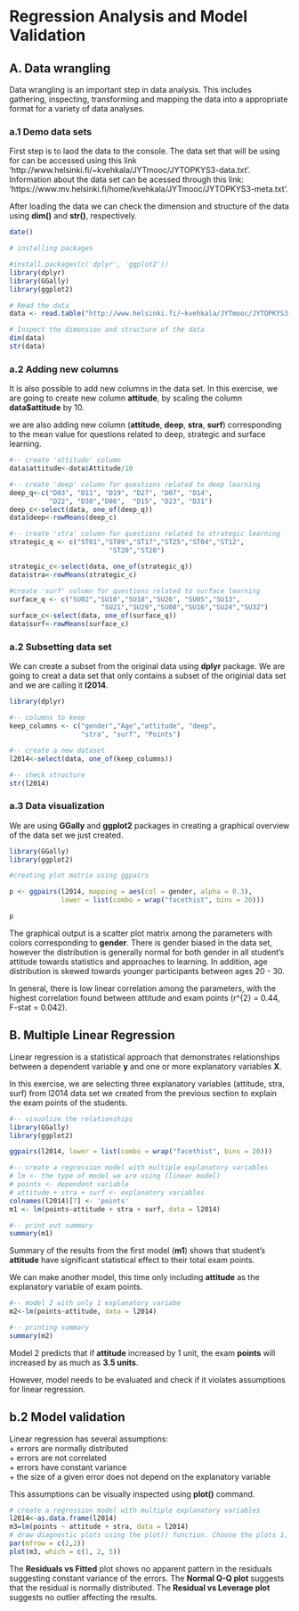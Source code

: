 # Regression Analysis and Model Validation

## A. Data wrangling
Data wrangling is an important step in data analysis. This includes gathering, inspecting, transforming and mapping the data into a appropriate format for a variety of data analyses.

### a.1 Demo data sets

First step is to laod the data to the console. The data set that will be using for can be accessed using this link 'http://www.helsinki.fi/~kvehkala/JYTmooc/JYTOPKYS3-data.txt'. Information about the data set can be acessed through this link: 'https://www.mv.helsinki.fi/home/kvehkala/JYTmooc/JYTOPKYS3-meta.txt'.

After loading the data we can check the dimension and structure of the data using **dim()** and **str()**, respectively.

```r

date()

# installing packages

#install.packages(c('dplyr', 'ggplot2'))
library(dplyr)
library(GGally)
library(ggplot2)

# Read the data
data <- read.table("http://www.helsinki.fi/~kvehkala/JYTmooc/JYTOPKYS3-data.txt", sep = "\t", header = TRUE)

# Inspect the dimension and structure of the data
dim(data)
str(data)


```

### a.2 Adding new columns

It is also possible to add new columns in the data set. In this exercise, we are going to create new column **attitude**, by scaling the column **data$attitude** by 10.

we are also adding new column (**attitude**, **deep**, **stra**, **surf**) corresponding to the mean value for questions related to deep, strategic and surface learning.


```r

#-- create 'attitude' column
data$attitude<-data$Attitude/10

#-- create 'deep' column for questions related to deep learning
deep_q<-c("D03", "D11", "D19", "D27", "D07", "D14", 
          "D22", "D30","D06",  "D15", "D23", "D31")
deep_c<-select(data, one_of(deep_q))
data$deep<-rowMeans(deep_c)

#-- create 'stra' column for questions related to strategic learning
strategic_q <- c("ST01","ST09","ST17","ST25","ST04","ST12",
                         "ST20","ST28")

strategic_c<-select(data, one_of(strategic_q))
data$stra<-rowMeans(strategic_c)

#create 'surf' column for questions related to surface learning
surface_q <- c("SU02","SU10","SU18","SU26", "SU05","SU13",
                       "SU21","SU29","SU08","SU16","SU24","SU32")
surface_c<-select(data, one_of(surface_q))
data$surf<-rowMeans(surface_c)

```


### a.2 Subsetting data set

We can create a subset from the original data using **dplyr** package. We are going to creat a data set that only contains a subset of the originial data set and we are calling it **l2014**.

```r
library(dplyr)

#-- columns to keep
keep_columns <- c("gender","Age","attitude", "deep", 
                  "stra", "surf", "Points")

#-- create a new dataset
l2014<-select(data, one_of(keep_columns))

#-- check structure
str(l2014)

```

### a.3 Data visualization

We are using **GGally** and **ggplot2** packages in creating a graphical overview of the data set we just created.

```r

library(GGally)
library(ggplot2)

#creating plot matrix using ggpairs

p <- ggpairs(l2014, mapping = aes(col = gender, alpha = 0.3),
             lower = list(combo = wrap("facethist", bins = 20)))

p

```

The graphical output is a scatter plot matrix among the parameters with colors corresponding to **gender**. There is gender biased in the data set, however the distribution is generally normal for both gender in all student's attitude towards statistics and approaches to learning. In addition, age distribution is skewed towards younger participants between ages 20 - 30.

In general, there is low linear correlation among the parameters, with the highest correlation found between attitude and exam points (r^{2} = 0.44, F-stat = 0.042).


## B. Multiple Linear Regression

Linear regression is a statistical approach that demonstrates relationships between a dependent variable **y** and one or more explanatory variables **X**.

In this exercise, we are selecting three explanatory variables (attitude, stra, surf) from l2014 data set we created from the previous section to explain the exam points of the students.

```r

#-- visualize the relationships
library(GGally)
library(ggplot2)

ggpairs(l2014, lower = list(combo = wrap("facethist", bins = 20)))

#-- create a regression model with multiple explanatory variables
# lm <- the type of model we are using (linear model)
# points <- dependent variable
# attitude + stra + surf <- explanatory variables
colnames(l2014)[7] <- 'points'
m1 <- lm(points~attitude + stra + surf, data = l2014)

#-- print out summary
summary(m1)

```

Summary of the results from the first model (**m1**) shows that student's **attitude** have significant statistical effect to their total exam points.

We can make another model, this time only including **attitude** as the explanatory variable of exam points.

```r
#-- model 2 with only 1 explanatory variabe
m2<-lm(points~attitude, data = l2014)

#-- printing summary
summary(m2)

```

Model 2 predicts that if **attitude** increased by 1 unit, the exam **points** will increased by as much as **3.5 units**.

However, model needs to be evaluated and check if it violates assumptions for linear regression.

## b.2 Model validation

Linear regression has several assumptions:  
     + errors are normally distributed  
     + errors are not correlated  
     + errors have constant variance  
     + the size of a given error does not depend on the explanatory variable
     
This assumptions can be visually inspected using **plot()** command.

```r

# create a regression model with multiple explanatory variables
l2014<-as.data.frame(l2014)
m3=lm(points ~ attitude + stra, data = l2014)
# draw diagnostic plots using the plot() function. Choose the plots 1, 2 and 5
par(mfrow = c(2,2))
plot(m3, which = c(1, 2, 5))
```

The **Residuals vs Fitted** plot shows no apparent pattern in the residuals suggesting constant variance of the errors. The **Normal Q-Q plot** suggests that the residual is normally distributed. The **Residual vs Leverage plot** suggests no outlier affecting the results. 

